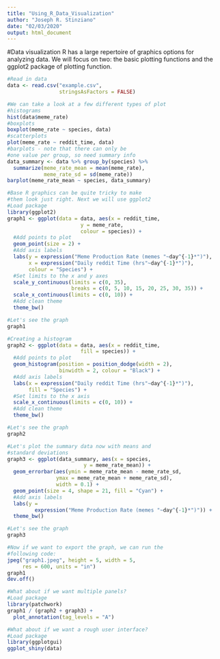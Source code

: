 ```yaml
---
title: "Using_R_Data_Visualization"
author: "Joseph R. Stinziano"
date: "02/03/2020"
output: html_document
---
```

#Data visualization
R has a large repertoire of graphics options for analyzing
data. We will focus on two: the basic plotting functions
and the ggplot2 package of plotting function.
```r
#Read in data
data <- read.csv("example.csv",
                 stringsAsFactors = FALSE)

#We can take a look at a few different types of plot
#histograms
hist(data$meme_rate)
#boxplots
boxplot(meme_rate ~ species, data)
#scatterplots
plot(meme_rate ~ reddit_time, data)
#barplots - note that there can only be
#one value per group, so need summary info
data_summary <- data %>% group_by(species) %>%
  summarize(meme_rate_mean = mean(meme_rate),
            meme_rate_sd = sd(meme_rate))
barplot(meme_rate_mean ~ species, data_summary)

#Base R graphics can be quite tricky to make
#them look just right. Next we will use ggplot2
#Load package
library(ggplot2)
graph1 <- ggplot(data = data, aes(x = reddit_time,
                        y = meme_rate,
                        colour = species)) +
  #Add points to plot
  geom_point(size = 2) +
  #Add axis labels
  labs(y = expression("Meme Production Rate (memes "~day^{-1}*")"),
       x = expression("Daily reddit Time (hrs"~day^{-1}*")"),
       colour = "Species") +
  #Set limits to the x and y axes
  scale_y_continuous(limits = c(0, 35),
                     breaks = c(0, 5, 10, 15, 20, 25, 30, 35)) +
  scale_x_continuous(limits = c(0, 10)) +
  #Add clean theme
  theme_bw()

#Let's see the graph
graph1

#Creating a histogram
graph2 <- ggplot(data = data, aes(x = reddit_time,
                        fill = species)) +
  #Add points to plot
  geom_histogram(position = position_dodge(width = 2),
                 binwidth = 2, colour = "Black") +
  #Add axis labels
  labs(x = expression("Daily reddit Time (hrs"~day^{-1}*")"),
       fill = "Species") +
  #Set limits to the x axis
  scale_x_continuous(limits = c(0, 10)) +
  #Add clean theme
  theme_bw()

#Let's see the graph
graph2

#Let's plot the summary data now with means and
#standard deviations
graph3 <- ggplot(data_summary, aes(x = species,
                         y = meme_rate_mean)) +
  geom_errorbar(aes(ymin = meme_rate_mean - meme_rate_sd,
                ymax = meme_rate_mean + meme_rate_sd),
                width = 0.1) +
  geom_point(size = 4, shape = 21, fill = "Cyan") +
  #Add axis labels
  labs(y = 
         expression("Meme Production Rate (memes "~day^{-1}*")")) +
  theme_bw()

#Let's see the graph
graph3

#Now if we want to export the graph, we can run the
#following code:
jpeg("graph1.jpeg", height = 5, width = 5,
     res = 600, units = "in")
graph1
dev.off()

#What about if we want multiple panels?
#Load package
library(patchwork)
graph1 / (graph2 + graph3) +
  plot_annotation(tag_levels = "A")

#What about if we want a rough user interface?
#Load package
library(ggplotgui)
ggplot_shiny(data)
```
